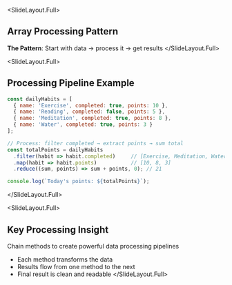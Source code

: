 
<SlideLayout.Full>
## Array Processing Pattern

**The Pattern**: Start with data → process it → get results
</SlideLayout.Full>

<SlideLayout.Full>
## Processing Pipeline Example

```javascript
const dailyHabits = [
  { name: 'Exercise', completed: true, points: 10 },
  { name: 'Reading', completed: false, points: 5 },
  { name: 'Meditation', completed: true, points: 8 },
  { name: 'Water', completed: true, points: 3 }
];

// Process: filter completed → extract points → sum total
const totalPoints = dailyHabits
  .filter(habit => habit.completed)     // [Exercise, Meditation, Water]
  .map(habit => habit.points)           // [10, 8, 3]
  .reduce((sum, points) => sum + points, 0); // 21

console.log(`Today's points: ${totalPoints}`);
```
</SlideLayout.Full>

<SlideLayout.Full>
## Key Processing Insight

Chain methods to create powerful data processing pipelines

- Each method transforms the data
- Results flow from one method to the next
- Final result is clean and readable
</SlideLayout.Full>